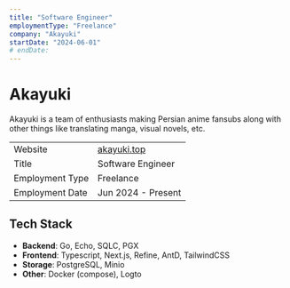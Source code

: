 ```yaml
---
title: "Software Engineer"
employmentType: "Freelance"
company: "Akayuki"
startDate: "2024-06-01"
# endDate:
---
```


# Akayuki

Akayuki is a team of enthusiasts making Persian anime fansubs along with other things like translating manga, visual novels, etc.

|                 |                                    |
| --------------- | ---------------------------------- |
| Website         | [akayuki.top](https://akayuki.top) |
| Title           | Software Engineer                  |
| Employment Type | Freelance                          |
| Employment Date | Jun 2024 - Present                 |

## Tech Stack

- **Backend**: Go, Echo, SQLC, PGX
- **Frontend**: Typescript, Next.js, Refine, AntD, TailwindCSS
- **Storage**: PostgreSQL, Minio
- **Other**: Docker (compose), Logto

